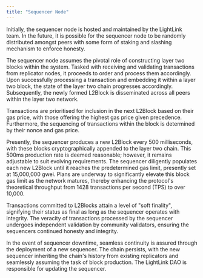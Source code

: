 ```yaml
---
title: "Sequencer Node"
---
```


Initially, the sequencer node is hosted and maintained by the LightLink team. In the future, it is possible for the sequencer node to be randomly distributed amongst peers with some form of staking and slashing mechanism to enforce honesty.

The sequencer node assumes the pivotal role of constructing layer two blocks within the system. Tasked with receiving and validating transactions from replicator nodes, it proceeds to order and process them accordingly. Upon successfully processing a transaction and embedding it within a layer two block, the state of the layer two chain progresses accordingly. Subsequently, the newly formed L2Block is disseminated across all peers within the layer two network.

Transactions are prioritised for inclusion in the next L2Block based on their gas price, with those offering the highest gas price given precedence. Furthermore, the sequencing of transactions within the block is determined by their nonce and gas price.

Presently, the sequencer produces a new L2Block every 500 milliseconds, with these blocks cryptographically appended to the layer two chain. This 500ms production rate is deemed reasonable; however, it remains adjustable to suit evolving requirements. The sequencer diligently populates each new L2Block until it reaches the predetermined gas limit, presently set at 15,000,000 gwei. Plans are underway to significantly elevate this block gas limit as the network matures, thereby enhancing the protocol's theoretical throughput from 1428 transactions per second (TPS) to over 10,000.

Transactions committed to L2Blocks attain a level of "soft finality", signifying their status as final as long as the sequencer operates with integrity. The veracity of transactions processed by the sequencer undergoes independent validation by community validators, ensuring the sequencers continued honesty and integrity.

In the event of sequencer downtime, seamless continuity is assured through the deployment of a new sequencer. The chain persists, with the new sequencer inheriting the chain's history from existing replicators and seamlessly assuming the task of block production. The LightLink DAO is responsible for updating the sequencer.
